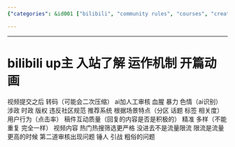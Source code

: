 ```yaml
---
{"categories": &id001 ["bilibili", "community rules", "courses", "creater's rules", "intro", "rules"], "category": "Recommendation Algorithms", "date": "2022-06-10 07:15:32", "description": "This article discusses the process of submitting and recommending videos on platforms like Bilibili. It explores video processing, content moderation, and recommendation algorithms based on scene characteristics, user behavior, and content quality.", "tags": *id001, "title": "bilibili up主 入站了解 运作机制"}

---
```


------
# bilibili up主 入站了解 运作机制 开篇动画
视频提交之后 转码（可能会二次压缩）
ai加人工审核 血腥 暴力 色情（ai识别）
涉政 时政 版权 违反社区规范
推荐系统
根据场景特点（分区 话题 标签 相关度） 用户行为（点击率） 稿件互动质量（回复的内容是否是积极的）
精准 多样（不能重复 完全一样） 视频内容
热门热搜筛选更严格 没进去不是流量限流
限流是流量更高的时候 第二道审核出现问题
锤人 引战 粗俗的问题
